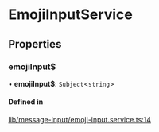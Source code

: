 # EmojiInputService

## Properties

### emojiInput$

• **emojiInput$**: `Subject`<`string`\>

#### Defined in

[lib/message-input/emoji-input.service.ts:14](https://github.com/GetStream/stream-chat-angular/blob/451f8f9/projects/stream-chat-angular/src/lib/message-input/emoji-input.service.ts#L14)
